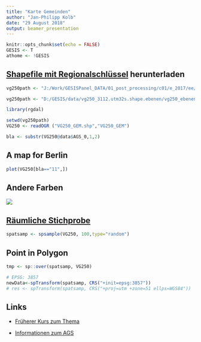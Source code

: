 ```yaml
---
title: "Karte Gemeinden"
author: "Jan-Philipp Kolb"
date: "29 August 2018"
output: beamer_presentation
---
```


```r
knitr::opts_chunk$set(echo = FALSE)
GESIS <- T
athome <- !GESIS
```

## [Shapefile mit Regionalschlüssel](http://www.geodatenzentrum.de/geodaten/gdz_rahmen.gdz_div?gdz_spr=deu&gdz_akt_zeile=5&gdz_anz_zeile=1&gdz_unt_zeile=13&gdz_user_id=0) herunterladen

```r
vg250path <- "J:/Work/GESISPanel_DATA/01_post_processing/c01/e_2017/ee/01_wave/data/com/geodata/vg250/"
```

```r
vg250path <- "D:/GESIS/data/vg250_3112.utm32s.shape.ebenen/vg250_ebenen"
```


```r
library(rgdal)
```


```r
setwd(vg250path)
VG250 <- readOGR ("VG250_GEM.shp","VG250_GEM")
```

```r
bla <- substr(VG250@data$AGS_0,1,2)
```


## A map for Berlin

```r
plot(VG250[bla=="11",])
```


## Andere Farben

![](figure/colourpicker.PNG)


## [Räumliche Stichprobe](https://www.rdocumentation.org/packages/sp/versions/1.3-1/topics/spsample)

```r
spatsamp <- spsample(VG250, 100,type="random")
```

## Point in Polygon

```r
tmp <- sp::over(spatsamp, VG250)
```


```r
# EPSG: 3857
newData<-spTransform(spatsamp, CRS("+init=epsg:3857"))
# res <- spTransform(spatsamp, CRS("+proj=utm +zone=51 ellps=WGS84"))
```


## Links

- [Früherer Kurs zum Thema](https://github.com/Japhilko/GeoData/blob/master/2017/slides/polygonSources.md)

- [Informationen zum AGS](https://de.wikipedia.org/wiki/Amtlicher_Gemeindeschl%C3%BCssel)
